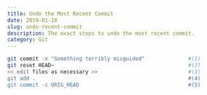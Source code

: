 ```yaml
---
title: Undo the Most Recent Commit
date: 2019-01-10
slug: undo-recent-commit
description: The exact steps to undo the most recent commit.
category: Git
---
```


```bash
git commit -m "Something terribly misguided"              #(1)
git reset HEAD~                                           #(2)
<< edit files as necessary >>                             #(3)
git add .                                                 #(4)
git commit -c ORIG_HEAD                                   #(5)
```
